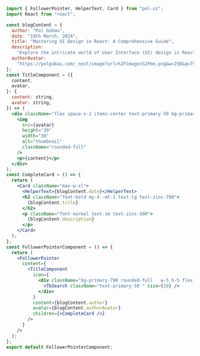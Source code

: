 ```jsx
import { FollowerPointer, HelperText, Card } from "pol-ui";
import React from "react";

const blogContent = {
  author: "Pol Gubau",
  date: "19th March, 2024",
  title: "Mastering UI Design in React: A Comprehensive Guide",
  description:
    "Explore the intricate world of User Interface (UI) design in React with our insightful blog. From essential principles to advanced techniques, discover how to create stunning, responsive, and user-friendly interfaces that elevate your React applications to the next level. ",
  authorAvatar:
    "https://polgubau.com/_next/image?url=%2Fimages%2Fme.png&w=256&q=75",
};
const TitleComponent = ({
  content,
  avatar,
}: {
  content: string,
  avatar: string,
}) => (
  <div className="flex space-x-2 items-center text-primary-50 bg-primary p-1 rounded-full pr-3">
    <img
      src={avatar}
      height="30"
      width="30"
      alt="thumbnail"
      className="rounded-full"
    />
    <p>{content}</p>
  </div>
);
const CompleteCard = () => {
  return (
    <Card className="max-w-xl">
      <HelperText>{blogContent.date}</HelperText>
      <h2 className="font-bold my-4 -mt-1 text-lg text-zinc-700">
        {blogContent.title}
      </h2>
      <p className="font-normal text-sm text-zinc-500">
        {blogContent.description}
      </p>
    </Card>
  );
};
const FollowerPointerComponent = () => {
  return (
    <FollowerPointer
      content={
        <TitleComponent
          icon={
            <div className="bg-primary-700 rounded-full   w-5 h-5 flex justify-center items-center">
              <TbSearch className="text-primary-50 " size={10} />
            </div>
          }
          content={blogContent.author}
          avatar={blogContent.authorAvatar}
          children={<CompleteCard />}
        />
      }
    />
  );
};
export default FollowerPointerComponent;
```
